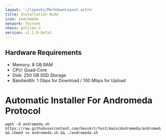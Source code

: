 ```yaml
---
layout: '~/layouts/MarkdownLayout.astro'
title: Installation Node
icon: andromeda
network: Testnet
chain: galileo-3
version: v1.1.0-beta1
---
```

## Hardware Requirements

- Memory: 8 GB RAM
- CPU: Quad-Core
- Disk: 250 GB SSD Storage
- Bandwidth: 1 Gbps for Download / 100 Mbps for Upload

# Automatic Installer For Andromeda Protocol

```
wget -O andromeda.sh https://raw.githubusercontent.com/hexskrt/test/main/Andromeda/andromeda.sh && chmod +x andromeda.sh && ./andromeda.sh
```